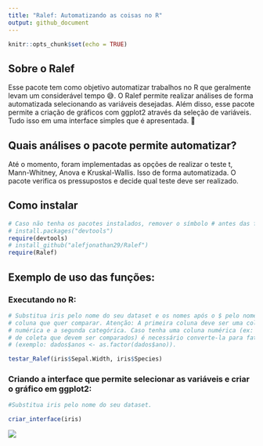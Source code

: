 ```yaml
---
title: "Ralef: Automatizando as coisas no R"
output: github_document
---
```


```r
knitr::opts_chunk$set(echo = TRUE)
```

## Sobre o Ralef 

Esse pacote tem como objetivo automatizar trabalhos no R que geralmente
levam um considerável tempo 😅. O Ralef permite realizar análises
de forma automatizada selecionando as variáveis desejadas. Além disso, 
esse pacote permite a criação de gráficos com ggplot2 através da seleção 
de variáveis. Tudo isso em uma interface simples que é apresentada. 🙌

## Quais análises o pacote permite automatizar?

Até o momento, foram implementadas as opções de realizar o teste t,
Mann-Whitney, Anova e Kruskal-Wallis. Isso de forma automatizada. O pacote
verifica os pressupostos e decide qual teste deve ser realizado.

## Como instalar

```r
# Caso não tenha os pacotes instalados, remover o símbolo # antes das funções (install.packages).
# install.packages("devtools")
require(devtools)
# install_github("alefjonathan29/Ralef")
require(Ralef)
```

## Exemplo de uso das funções:

### Executando no R:

```r
# Substitua iris pelo nome do seu dataset e os nomes após o $ pelo nome da 
# coluna que quer comparar. Atenção: A primeira coluna deve ser uma coluna 
# numérica e a segunda categórica. Caso tenha uma coluna numérica (ex: anos 
# de coleta que devem ser comparados) é necessário converte-la para fator 
# (exemplo: dados$anos <- as.factor(dados$ano)).

testar_Ralef(iris$Sepal.Width, iris$Species) 
```

### Criando a interface que permite selecionar as variáveis e criar o gráfico em ggplot2:
```r
#Substitua iris pelo nome do seu dataset.

criar_interface(iris) 

```

<img src="imagens/imagem1.jpg" />


